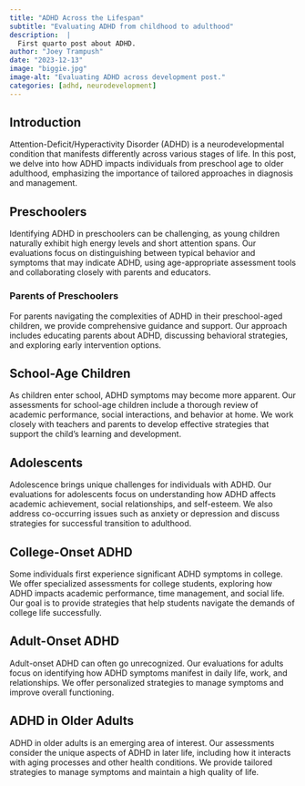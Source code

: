 ```yaml
---
title: "ADHD Across the Lifespan"
subtitle: "Evaluating ADHD from childhood to adulthood"
description:  |
  First quarto post about ADHD.
author: "Joey Trampush"
date: "2023-12-13"
image: "biggie.jpg"
image-alt: "Evaluating ADHD across development post."
categories: [adhd, neurodevelopment]
---
```


<!-- [![](biggie.jpg){.preview-image fig-align="center" width="100px" fig-alt="Evaluating ADHD across development post."}] -->

## Introduction

Attention-Deficit/Hyperactivity Disorder (ADHD) is a neurodevelopmental condition that manifests differently across various stages of life. In this post, we delve into how ADHD impacts individuals from preschool age to older adulthood, emphasizing the importance of tailored approaches in diagnosis and management.

## Preschoolers

Identifying ADHD in preschoolers can be challenging, as young children naturally exhibit high energy levels and short attention spans. Our evaluations focus on distinguishing between typical behavior and symptoms that may indicate ADHD, using age-appropriate assessment tools and collaborating closely with parents and educators.

### Parents of Preschoolers

For parents navigating the complexities of ADHD in their preschool-aged children, we provide comprehensive guidance and support. Our approach includes educating parents about ADHD, discussing behavioral strategies, and exploring early intervention options.

## School-Age Children

As children enter school, ADHD symptoms may become more apparent. Our assessments for school-age children include a thorough review of academic performance, social interactions, and behavior at home. We work closely with teachers and parents to develop effective strategies that support the child's learning and development.

## Adolescents

Adolescence brings unique challenges for individuals with ADHD. Our evaluations for adolescents focus on understanding how ADHD affects academic achievement, social relationships, and self-esteem. We also address co-occurring issues such as anxiety or depression and discuss strategies for successful transition to adulthood.

## College-Onset ADHD

Some individuals first experience significant ADHD symptoms in college. We offer specialized assessments for college students, exploring how ADHD impacts academic performance, time management, and social life. Our goal is to provide strategies that help students navigate the demands of college life successfully.

## Adult-Onset ADHD

Adult-onset ADHD can often go unrecognized. Our evaluations for adults focus on identifying how ADHD symptoms manifest in daily life, work, and relationships. We offer personalized strategies to manage symptoms and improve overall functioning.

## ADHD in Older Adults

ADHD in older adults is an emerging area of interest. Our assessments consider the unique aspects of ADHD in later life, including how it interacts with aging processes and other health conditions. We provide tailored strategies to manage symptoms and maintain a high quality of life.

